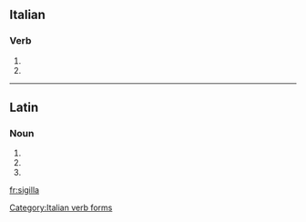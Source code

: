 ==Italian==

===Verb===
{{head|it}}

# {{conjugation of|sigillare||3|s|pres|ind|lang=it}}
# {{conjugation of|sigillare||2|s|imp|lang=it}}

[[Category:Italian verb forms]]

----

==Latin==

===Noun===
{{la-noun-form|sigilla}}

# {{inflection of|sigillum||nom|p|lang=la}}
# {{inflection of|sigillum||acc|p|lang=la}}
# {{inflection of|sigillum||voc|p|lang=la}}


[[fr:sigilla]]